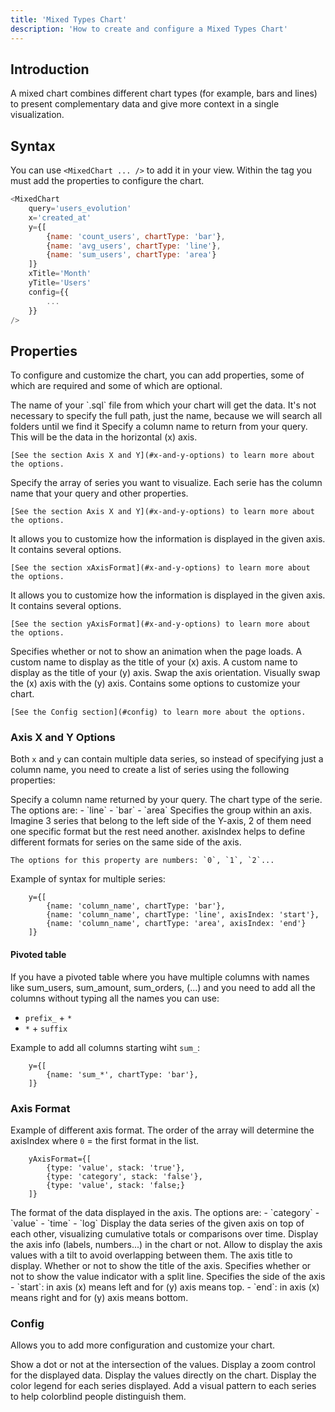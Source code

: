```yaml
---
title: 'Mixed Types Chart'
description: 'How to create and configure a Mixed Types Chart'
---
```


## Introduction
A mixed chart combines different chart types (for example, bars and lines) to present complementary data and give more context in a single visualization.

## Syntax
You can use `<MixedChart ... />` to add it in your view. Within the tag you must add the properties to configure the chart.

``` js
<MixedChart
	query='users_evolution'
    x='created_at'
    y={[
		{name: 'count_users', chartType: 'bar'},
		{name: 'avg_users', chartType: 'line'},
		{name: 'sum_users', chartType: 'area'}
    ]}
    xTitle='Month'
    yTitle='Users'
    config={{ 
        ...
    }}
/>
```

## Properties
To configure and customize the chart, you can add properties, some of which are required and some of which are optional.

<ParamField path="query" type="string" required>
The name of your `.sql` file from which your chart will get the data. It's not necessary to specify the full path, just the name, because we will search all folders until we find it
</ParamField>

<ParamField path="x" type="string | array" required>
    Specify a column name to return from your query. This will be the data in the horizontal (x) axis.

    [See the section Axis X and Y](#x-and-y-options) to learn more about the options.
</ParamField>

<ParamField path="y" type="string | array" required>
    Specify the array of series you want to visualize. Each serie has the column name that your query and other properties.
    
    [See the section Axis X and Y](#x-and-y-options) to learn more about the options.
</ParamField>


<ParamField path="xAxisFormat" type="array">
    It allows you to customize how the information is displayed in the given axis. It contains several options.    
    
    [See the section xAxisFormat](#x-and-y-options) to learn more about the options.
</ParamField>

<ParamField path="yAxisFormat" type="array">
    It allows you to customize how the information is displayed in the given axis. It contains several options.    

    [See the section yAxisFormat](#x-and-y-options) to learn more about the options.
</ParamField>

<ParamField path="animation" type="boolean">
    Specifies whether or not to show an animation when the page loads.
</ParamField>

<ParamField path="xTitle" type="string">
    A custom name to display as the title of your (x) axis.
</ParamField>

<ParamField path="yTitle" type="string">
    A custom name to display as the title of your (y) axis.
</ParamField>

<ParamField path="swapAxis" type="boolean">
    Swap the axis orientation. Visually swap the (x) axis with the (y) axis.
</ParamField>

<ParamField path="config" type="array">
    Contains some options to customize your chart.
    
    [See the Config section](#config) to learn more about the options.
</ParamField>

### Axis X and Y Options

Both `x` and `y` can contain multiple data series, so instead of specifying just a column name, you need to create a list of series using the following properties:

<ParamField path="name" type="string">
    Specify a column name returned by your query.
</ParamField>

<ParamField path="chartType" type="string">
    The chart type of the serie. The options are:
    - `line`
    - `bar`
    - `area`
</ParamField>

<ParamField path="axisIndex" type="string">
    Specifies the group within an axis. Imagine 3 series that belong to the left side of the Y-axis, 2 of them need one specific format but the rest need another. axisIndex helps to define different formats for series on the same side of the axis.

    The options for this property are numbers: `0`, `1`, `2`...
</ParamField>

Example of syntax for multiple series:

```
    y={[
		{name: 'column_name', chartType: 'bar'},
		{name: 'column_name', chartType: 'line', axisIndex: 'start'},
		{name: 'column_name', chartType: 'area', axisIndex: 'end'}
    ]}
```

#### Pivoted table
If you have a pivoted table where you have multiple columns with names like sum_users, sum_amount, sum_orders, (...) and you need to add all the columns without typing all the names you can use:

- `prefix_` + `*`
- `*` + `suffix`

Example to add all columns starting wiht `sum_`:
```
    y={[
		{name: 'sum_*', chartType: 'bar'},
    ]}
```
### Axis Format

Example of different axis format. The order of the array will determine the axisIndex where `0` = the first format in the list.

```
    yAxisFormat={[
		{type: 'value', stack: 'true'},
		{type: 'category', stack: 'false'},
		{type: 'value', stack: 'false;}
    ]}
```

<ParamField path="type" type="string">
    The format of the data displayed in the axis. The options are:
    - `category`
    - `value`
    - `time`
    - `log`
</ParamField>

<ParamField path="stack" type="boolean">
    Display the data series of the given axis on top of each other, visualizing cumulative totals or comparisons over time.
</ParamField>

<ParamField path="showAxis" type="boolean">
    Display the axis info (labels, numbers...) in the chart or not.
</ParamField>

<ParamField path="rotate" type="number">
    Allow to display the axis values with a tilt to avoid overlapping between them.
</ParamField>

<ParamField path="displayName" type="string | null">
    The axis title to display.
</ParamField>

<ParamField path="showAxisTitle" type="boolean">
    Whether or not to show the title of the axis.
</ParamField>

<ParamField path="showSplitLine" type="boolean">
    Specifies whether or not to show the value indicator with a split line.
</ParamField>

<ParamField path="axisAlign" type="boolean">
    Specifies the side of the axis
    - `start`: in axis (x) means left and for (y) axis means top.
    - `end`: in axis (x) means right and for (y) axis means bottom.
</ParamField>

### Config
Allows you to add more configuration and customize your chart.

<ParamField path="showDots" type="boolean">
    Show a dot or not at the intersection of the values.
</ParamField>

<ParamField path="showZoom" type="boolean">
    Display a zoom control for the displayed data.
</ParamField>

<ParamField path="showValues" type="boolean">
 Display the values directly on the chart.
</ParamField>

<ParamField path="showLegend" type="boolean">
    Display the color legend for each series displayed.
</ParamField>

<ParamField path="showDecal" type="boolean">
    Add a visual pattern to each series to help colorblind people distinguish them.
</ParamField>

